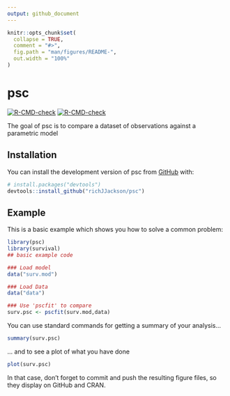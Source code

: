 ```yaml
---
output: github_document
---
```


<!-- README.md is generated from README.Rmd. Please edit that file -->

```r
knitr::opts_chunk$set(
  collapse = TRUE,
  comment = "#>",
  fig.path = "man/figures/README-",
  out.width = "100%"
)
```

# psc

<!-- badges: start -->
  [![R-CMD-check](https://github.com/richJJackson/pic/actions/workflows/R-CMD-check.yaml/badge.svg)](https://github.com/richJJackson/pic/actions/workflows/R-CMD-check.yaml)
[![R-CMD-check](https://github.com/richJJackson/pic/actions/workflows/R-CMD-check.yaml/badge.svg)](https://github.com/richJJackson/pic/actions/workflows/R-CMD-check.yaml)
<!-- badges: end -->

The goal of psc is to compare a dataset of observations against a parametric model

## Installation

You can install the development version of psc from [GitHub](https://github.com/) with:

``` r
# install.packages("devtools")
devtools::install_github("richJJackson/psc")
```

## Example

This is a basic example which shows you how to solve a common problem:

```r
library(psc)
library(survival)
## basic example code

### Load model
data("surv.mod")

### Load Data
data("data")

### Use 'pscfit' to compare
surv.psc <- pscfit(surv.mod,data)

```

You can use standard commands for getting a summary of your analysis...
```r
summary(surv.psc)
```

... and to see a plot of what you have done

```r
plot(surv.psc)
```

In that case, don't forget to commit and push the resulting figure files, so they display on GitHub and CRAN.
